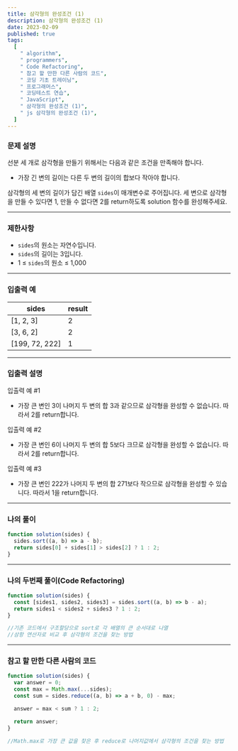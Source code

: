 ```yaml
---
title: 삼각형의 완성조건 (1)
description: 삼각형의 완성조건 (1)
date: 2023-02-09
published: true
tags:
  [
    " algorithm",
    " programmers",
    " Code Refactoring",
    " 참고 할 만한 다른 사람의 코드",
    " 코딩 기초 트레이닝",
    " 프로그래머스",
    " 코딩테스트 연습",
    " JavaScript",
    " 삼각형의 완성조건 (1)",
    " js 삼각형의 완성조건 (1)",
  ]
---
```


### 문제 설명

선분 세 개로 삼각형을 만들기 위해서는 다음과 같은 조건을 만족해야 합니다.

- 가장 긴 변의 길이는 다른 두 변의 길이의 합보다 작아야 합니다.

삼각형의 세 변의 길이가 담긴 배열 `sides`이 매개변수로 주어집니다. 세 변으로 삼각형을 만들 수 있다면 1, 만들 수 없다면 2를 return하도록 solution 함수를 완성해주세요.

---

### 제한사항

- `sides`의 원소는 자연수입니다.
- `sides`의 길이는 3입니다.
- 1 ≤ `sides`의 원소 ≤ 1,000

---

### 입출력 예

| sides          | result |
| -------------- | ------ |
| [1, 2, 3]      | 2      |
| [3, 6, 2]      | 2      |
| [199, 72, 222] | 1      |

---

### 입출력 설명

입출력 예 #1

- 가장 큰 변인 3이 나머지 두 변의 합 3과 같으므로 삼각형을 완성할 수 없습니다. 따라서 2를 return합니다.

입출력 예 #2

- 가장 큰 변인 6이 나머지 두 변의 합 5보다 크므로 삼각형을 완성할 수 없습니다. 따라서 2를 return합니다.

입출력 예 #3

- 가장 큰 변인 222가 나머지 두 변의 합 271보다 작으므로 삼각형을 완성할 수 있습니다. 따라서 1을 return합니다.

---

### 나의 풀이

```jsx
function solution(sides) {
  sides.sort((a, b) => a - b);
  return sides[0] + sides[1] > sides[2] ? 1 : 2;
}
```

---

### 나의 두번째 풀이(Code Refactoring)

```jsx
function solution(sides) {
  const [sides1, sides2, sides3] = sides.sort((a, b) => b - a);
  return sides1 < sides2 + sides3 ? 1 : 2;
}

//기존 코드에서 구조할당으로 sort로 각 배열의 큰 순서대로 나열
//삼항 연산자로 비교 후 삼각형의 조건을 찾는 방법
```

---

### 참고 할 만한 다른 사람의 코드

```jsx
function solution(sides) {
  var answer = 0;
  const max = Math.max(...sides);
  const sum = sides.reduce((a, b) => a + b, 0) - max;

  answer = max < sum ? 1 : 2;

  return answer;
}

//Math.max로 가장 큰 값을 찾은 후 reduce로 나머지값에서 삼각형의 조건을 찾는 방법
```
